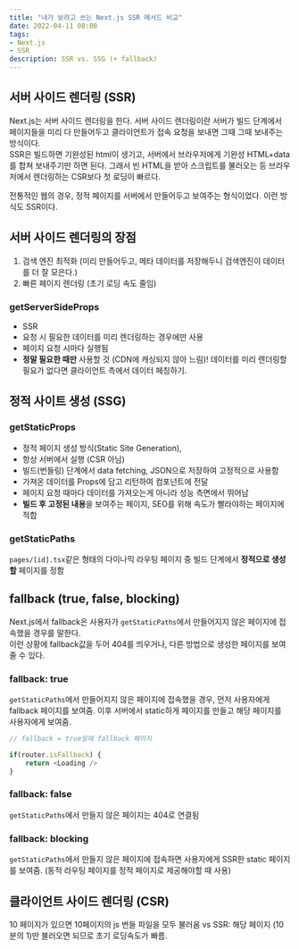 ```yaml
---
title: "내가 보려고 쓰는 Next.js SSR 메서드 비교"
date: 2022-04-11 08:00
tags:
- Next.js
- SSR
description: SSR vs. SSG (+ fallback)
---
```


## 서버 사이드 렌더링 (SSR)

Next.js는 서버 사이드 렌더링을 한다. 서버 사이드 렌더링이란
서버가 빌드 단계에서 페이지들을 미리 다 만들어두고 클라이언트가 접속 요청을 보내면 그때 그때 보내주는 방식이다.  
SSR은 빌드하면 기완성된 html이 생기고, 서버에서 브라우저에게 기완성 HTML+data를 합쳐 보내주기만 하면 된다.
그래서 빈 HTML을 받아 스크립트를 불러오는 등 브라우저에서 렌더링하는 CSR보다 첫 로딩이 빠르다.

전통적인 웹의 경우, 정적 페이지를 서버에서 만들어두고 보여주는 형식이었다. 이런 방식도 SSR이다.

## 서버 사이드 렌더링의 장점

1. 검색 엔진 최적화 (미리 만들어두고, 메타 데이터를 저장해두니 검색엔진이 데이터를 더 잘 모은다.)
2. 빠른 페이지 렌더링 (초기 로딩 속도 줄임)

### getServerSideProps

- SSR
- 요청 시 필요한 데이터를 미리 렌더링하는 경우에만 사용
- 페이지 요청 시마다 실행됨
- **정말 필요한 때만** 사용할 것 (CDN에 캐싱되지 않아 느림)! 데이터를 미리 렌더링할 필요가 없다면 클라이언트 측에서 데이터 페칭하기.

## 정적 사이트 생성 (SSG)

### getStaticProps

- 정적 페이지 생성 방식(Static Site Generation),
- 항상 서버에서 실행 (CSR 아님)
- 빌드(번들링) 단계에서 data fetching, JSON으로 저장하여 고정적으로 사용함
- 가져온 데이터를 Props에 담고 리턴하여 컴포넌트에 전달
- 페이지 요청 때마다 데이터를 가져오는게 아니라 성능 측면에서 뛰어남
- **빌드 후 고정된 내용**을 보여주는 페이지, SEO를 위해 속도가 빨라야하는 페이지에 적합

### getStaticPaths

`pages/[id].tsx`같은 형태의 다이나믹 라우팅 페이지 중 빌드 단계에서 **정적으로 생성할** 페이지를 정함

## fallback (true, false, blocking)

Next.js에서 fallback은 사용자가 `getStaticPaths`에서 만들어지지 않은 페이지에 접속했을 경우를 말한다.  
이런 상황에 fallback값을 두어 404를 띄우거나, 다른 방법으로 생성한 페이지를 보여줄 수 있다.

### fallback: true

`getStaticPaths`에서 만들어지지 않은 페이지에 접속했을 경우, 먼저 사용자에게 fallback 페이지를 보여줌.
이후 서버에서 static하게 페이지를 만들고 해당 페이지를 사용자에게 보여줌.

```js
// fallback = true일때 fallback 페이지

if(router.isFallback) {
    return <Loading />
}
```

### fallback: false

`getStaticPaths`에서 만들지 않은 페이지는 404로 연결됨

### fallback: blocking

`getStaticPaths`에서 만들지 않은 페이지에 접속하면 사용자에게 SSR한 static 페이지를 보여줌.
(동적 라우팅 페이지를 정적 페이지로 제공해야할 때 사용)

## 클라이언트 사이드 렌더링 (CSR)

10 페이지가 있으면 10페이지의 js 번들 파일을 모두 불러옴 vs SSR: 해당 페이지 (10분의 1)만 불러오면 되므로 초기 로딩속도가 빠름.
